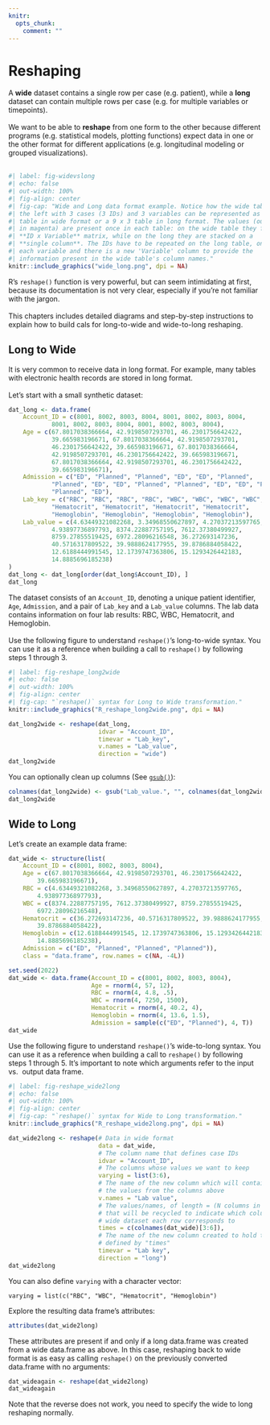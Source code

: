 ```yaml
---
knitr:
  opts_chunk:
    comment: ""
---
```

# Reshaping {#sec-dfreshaping}

A **wide** dataset contains a single row per case (e.g. patient), while a 
**long ** dataset can contain multiple rows per case (e.g. for multiple 
variables or timepoints).
<br><br>
We want to be able to **reshape** from one form to the other because different 
programs (e.g. statistical models, plotting functions) expect data in one or the 
other format for different applications (e.g. longitudinal modeling or grouped 
visualizations).
<br><br>
```r
#| label: fig-widevslong
#| echo: false
#| out-width: 100%
#| fig-align: center
#| fig-cap: "Wide and Long data format example. Notice how the wide table on
#| the left with 3 cases (3 IDs) and 3 variables can be represented as a 3 x 4
#| table in wide format or a 9 x 3 table in long format. The values (outlined 
#| in magenta) are present once in each table: on the wide table they form an 
#| **ID x Variable** matrix, while on the long they are stacked on a 
#| **single column**. The IDs have to be repeated on the long table, once for 
#| each variable and there is a new 'Variable' column to provide the 
#| information present in the wide table's column names."
knitr::include_graphics("wide_long.png", dpi = NA)
```

R's `reshape()` function is very powerful, but can seem intimidating at first,
because its documentation is not very clear, especially if you're not familiar
with the jargon.
<br><br>
This chapters includes detailed diagrams and step-by-step instructions to 
explain how to build cals for long-to-wide and wide-to-long reshaping.

## Long to Wide

It is very common to receive data in long format. For example, many tables with 
electronic health records are stored in long format.
<br><br>
Let's start with a small synthetic dataset:

```r
dat_long <- data.frame(
    Account_ID = c(8001, 8002, 8003, 8004, 8001, 8002, 8003, 8004, 
            8001, 8002, 8003, 8004, 8001, 8002, 8003, 8004), 
    Age = c(67.8017038366664, 42.9198507293701, 46.2301756642422, 
            39.665983196671, 67.8017038366664, 42.9198507293701, 
            46.2301756642422, 39.665983196671, 67.8017038366664, 
            42.9198507293701, 46.2301756642422, 39.665983196671, 
            67.8017038366664, 42.9198507293701, 46.2301756642422, 
            39.665983196671), 
    Admission = c("ED", "Planned", "Planned", "ED", "ED", "Planned", 
            "Planned", "ED", "ED", "Planned", "Planned", "ED", "ED", "Planned", 
            "Planned", "ED"), 
    Lab_key = c("RBC", "RBC", "RBC", "RBC", "WBC", "WBC", "WBC", "WBC", 
            "Hematocrit", "Hematocrit", "Hematocrit", "Hematocrit", 
            "Hemoglobin", "Hemoglobin", "Hemoglobin", "Hemoglobin"), 
    Lab_value = c(4.63449321082268, 3.34968550627897, 4.27037213597765, 
            4.93897736897793, 8374.22887757195, 7612.37380499927, 
            8759.27855519425, 6972.28096216548, 36.272693147236, 
            40.5716317809522, 39.9888624177955, 39.8786884058422, 
            12.6188444991545, 12.1739747363806, 15.1293426442183, 
            14.8885696185238)
)
dat_long <- dat_long[order(dat_long$Account_ID), ]
dat_long
```

The dataset consists of an `Account_ID`, denoting a unique patient identifier,
`Age`, `Admission`, and a pair of `Lab_key` and a `Lab_value` columns. The lab
data contains information on four lab results: RBC, WBC, Hematocrit, and
Hemoglobin.
<br><br>
Use the following figure to understand `reshape()`'s long-to-wide syntax. You 
can use it as a reference when building a call to `reshape()` by following 
steps 1 through 3.

```r
#| label: fig-reshape_long2wide
#| echo: false
#| out-width: 100%
#| fig-align: center
#| fig-cap: "`reshape()` syntax for Long to Wide transformation."
knitr::include_graphics("R_reshape_long2wide.png", dpi = NA)
```

```r
dat_long2wide <- reshape(dat_long,
                         idvar = "Account_ID",
                         timevar = "Lab_key",
                         v.names = "Lab_value",
                         direction = "wide")
dat_long2wide
```

You can optionally clean up columns (See [`gsub()`](StringOps.qmd#gsub)):

```r
colnames(dat_long2wide) <- gsub("Lab_value.", "", colnames(dat_long2wide))
dat_long2wide
```

## Wide to Long

Let's create an example data frame:

```r
dat_wide <- structure(list(
    Account_ID = c(8001, 8002, 8003, 8004), 
    Age = c(67.8017038366664, 42.9198507293701, 46.2301756642422, 
        39.665983196671), 
    RBC = c(4.63449321082268, 3.34968550627897, 4.27037213597765, 
        4.93897736897793), 
    WBC = c(8374.22887757195, 7612.37380499927, 8759.27855519425, 
        6972.28096216548), 
    Hematocrit = c(36.272693147236, 40.5716317809522, 39.9888624177955, 
        39.8786884058422), 
    Hemoglobin = c(12.6188444991545, 12.1739747363806, 15.1293426442183, 
        14.8885696185238), 
    Admission = c("ED", "Planned", "Planned", "Planned")), 
    class = "data.frame", row.names = c(NA, -4L))
```

```r
set.seed(2022)
dat_wide <- data.frame(Account_ID = c(8001, 8002, 8003, 8004),
                       Age = rnorm(4, 57, 12),
                       RBC = rnorm(4, 4.8, .5),
                       WBC = rnorm(4, 7250, 1500),
                       Hematocrit = rnorm(4, 40.2, 4),
                       Hemoglobin = rnorm(4, 13.6, 1.5),
                       Admission = sample(c("ED", "Planned"), 4, T))
dat_wide
```

Use the following figure to understand `reshape()`'s wide-to-long syntax. You 
can use it as a reference when building a call to `reshape()` by following 
steps 1 through 5. It's important to note which arguments refer to the input vs. 
output data frame.

```r
#| label: fig-reshape_wide2long
#| echo: false
#| out-width: 100%
#| fig-align: center
#| fig-cap: "`reshape()` syntax for Wide to Long transformation."
knitr::include_graphics("R_reshape_wide2long.png", dpi = NA)
```

```r
dat_wide2long <- reshape(# Data in wide format
                         data = dat_wide,
                         # The column name that defines case IDs
                         idvar = "Account_ID",
                         # The columns whose values we want to keep
                         varying = list(3:6),
                         # The name of the new column which will contain all 
                         # the values from the columns above
                         v.names = "Lab value",
                         # The values/names, of length = (N columns in "varying"), 
                         # that will be recycled to indicate which column from the 
                         # wide dataset each row corresponds to
                         times = c(colnames(dat_wide)[3:6]),
                         # The name of the new column created to hold the values 
                         # defined by "times"
                         timevar = "Lab key",                  
                         direction = "long")
dat_wide2long
```

You can also define `varying` with a character vector:

`varying = list(c("RBC", "WBC", "Hematocrit", "Hemoglobin")`  

Explore the resulting data frame's attributes:

```r
attributes(dat_wide2long)
```

These attributes are present if and only if a long data.frame was created from 
a wide data.frame as above. In this case, reshaping back to wide format is as 
easy as calling `reshape()` on the previously converted data.frame with no 
arguments:

```r
dat_wideagain <- reshape(dat_wide2long)
dat_wideagain
```

Note that the reverse does not work, you need to specify the wide to long 
reshaping normally.
